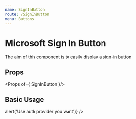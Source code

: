 ```yaml
---
name: SignInButton
route: /SignInButton
menu: Buttons
---
```


# Microsoft Sign In Button

The aim of this component is to easily display a sign-in button

## Props

<Props of={ SignInButton }/>

## Basic Usage

<Playground>
    <SignInButton
              id={'microsoft'}
              logo={img}
              onClick={() => alert('Use auth provider you want')} />
</Playground>
